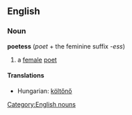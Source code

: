 ==English==
===Noun===
'''poetess''' (''poet'' + the feminine suffix -''ess'')
{{wikipedia}}
#a [[female]] [[poet]]

====Translations====
*Hungarian: [[költőnő]]
[[Category:English nouns]]